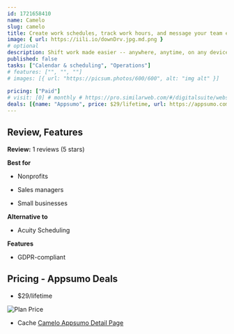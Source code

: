 ```yaml
---
id: 1721658410  
name: Camelo
slug: camelo
title: Create work schedules, track work hours, and message your team easily
image: { url: https://iili.io/downDrv.jpg.md.png }
# optional
description: Shift work made easier -- anywhere, anytime, on any devicesCamelo is a better way to schedule, connect, and manage your team
published: false
tasks: ["Calendar & scheduling", "Operations"]
# features: ["", "", ""]
# images: [{ url: "https://picsum.photos/600/600", alt: "img alt" }]
 
pricing: ["Paid"]
# visit: [0] # monthly # https://pro.similarweb.com/#/digitalsuite/websiteanalysis/home
deals: [{name: "Appsumo", price: $29/lifetime, url: https://appsumo.com/products/camelo/#overview }]
---
```


## Review, Features

**Review:** 1 reviews  (5 stars)

**Best for**

- Nonprofits

- Sales managers

- Small businesses

**Alternative to**

- Acuity Scheduling

**Features**

- GDPR-compliant

## Pricing - Appsumo Deals

- $29/lifetime

<Img src="https://iili.io/doedIaI.png" alt="Plan Price" />

- Cache [Camelo Appsumo Detail Page](https://iili.io/doedanf.png)

